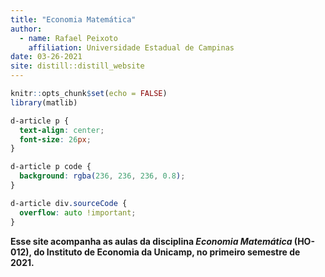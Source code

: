 ```yaml
---
title: "Economia Matemática"
author:
  - name: Rafael Peixoto
    affiliation: Universidade Estadual de Campinas
date: 03-26-2021
site: distill::distill_website
---
```


```r
knitr::opts_chunk$set(echo = FALSE)
library(matlib)
```

```css
d-article p {
  text-align: center;
  font-size: 26px;
}

d-article p code {
  background: rgba(236, 236, 236, 0.8);
}

d-article div.sourceCode {
  overflow: auto !important;
}

```


**Esse site acompanha as aulas da disciplina _Economia Matemática_ (HO-012), do Instituto de Economia da Unicamp, no primeiro semestre de 2021.**

